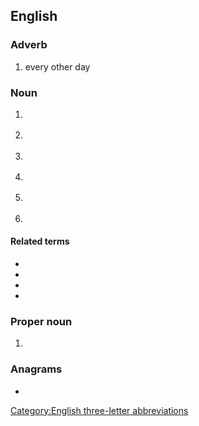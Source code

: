 ==English==

===Adverb===
{{en-adv|-}}

# {{lb|en|medical}} every other day

===Noun===
{{head|en|noun}}

# {{lb|en|computing}} {{init of|en||end of data}}
# {{lb|en|Internet slang}} {{init of|en||end of discussion}}
# {{lb|en|military|law enforcement}} {{init of|en|[[explosive]] [[ordnance]] [[disposal]]}}
# {{lb|en|finance|legal}} {{init of|en|[[event]] of [[default]]}}
# {{lb|en|business}} {{init of|en||end of day}}
# {{lb|en|aviation}} {{init of|en|[[end]] of [[daylight]]}}

====Related terms====
{{sense|end of}}
* {{l|en|BOF}}
* {{l|en|EOB}}
* {{l|en|EOF}}
* {{l|en|BOD}}

===Proper noun===
{{en-proper-noun|s}}

# {{abbreviation of|en|Earth Overshoot Day}}

===Anagrams===
* {{anagrams|en|a=deo|-ode|DOE|Doe|EDO|Edo|ODE|OED|deo|doe|ode}}

[[Category:English three-letter abbreviations]]